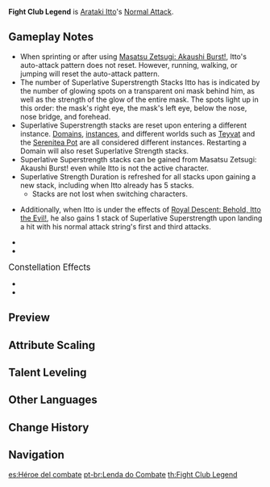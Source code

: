 {{Talent Infobox
|image         = Talent Fight Club Legend.png
|character     = Arataki Itto
|type          = Normal Attack
|info          = '''Normal Attack'''<br />Perform up to 4 consecutive strikes.<br />When the 2nd and 4th strikes hit opponents, Itto will gain 1 and 2 stacks of Superlative Superstrength, respectively.<br />Max 5 stacks. Triggering this effect will refresh the current duration of any existing stacks.<br /><br />Additionally, Itto's Normal Attack combo does not immediately reset after sprinting or using his Elemental Skill, "[[Masatsu Zetsugi: Akaushi Burst!]]"<br /><br />'''Charged Attack'''<br />When holding to perform a Charged Attack, Itto unleashes a series of Arataki Kesagiri slashes without consuming Stamina. Instead, each Arataki Kesagiri slash consumes 1 stack of Superlative Superstrength. When the final stack is consumed, Itto delivers a powerful final slash.<br />If no stacks of Superlative Superstrength are available, Itto will perform a single Saichimonji Slash.<br /><br />'''Plunging Attack'''<br />Plunges from mid-air to strike the ground, damaging opponents along the path and dealing [[AoE]] DMG upon impact.
|hit1          = 79.2 - 156.6%
|hit2          = 76.4 - 151%
|hit3          = 91.6 - 181.2%
|hit4          = 117.2 - 231.7%
|attr5         = Arataki Kesagiri Combo Slash DMG
|value5        = 91.2 - 180.2%
|attr6         = Arataki Kesagiri Final Slash DMG
|value6        = 190.9 - 377.4%
|attr7         = Superlative Superstrength Duration
|value7        = 60s
|attr8         = Saichimonji Slash DMG
|value8        = 90.5 - 178.8%
|attr9         = Saichimonji Slash Stamina Cost
|value9        = 20
|attr10        = Plunge DMG
|value10       = 81.8 - 161.8%
|attr11        = Low Plunge DMG
|value11       = 163.6 - 323.5%
|attr12        = High Plunge DMG
|value12       = 204.4 - 404%
|scale_att1    = ATK
|utility1      = Effect Triggered by Normal Attack
}}
'''Fight Club Legend''' is [[Arataki Itto]]'s [[Normal Attack]].

==Gameplay Notes==
*When sprinting or after using [[Masatsu Zetsugi: Akaushi Burst!]], Itto's auto-attack pattern does not reset. However, running, walking, or jumping will reset the auto-attack pattern.
*The number of Superlative Superstrength Stacks Itto has is indicated by the number of glowing spots on a transparent oni mask behind him, as well as the strength of the glow of the entire mask. The spots light up in this order: the mask's right eye, the mask's left eye, below the nose, nose bridge, and forehead.
*Superlative Superstrength stacks are reset upon entering a different instance. [[Domains]], [[instance]]s, and different worlds such as [[Teyvat]] and the [[Serenitea Pot]] are all considered different instances. Restarting a Domain will also reset Superlative Strength stacks.
*Superlative Superstrength stacks can be gained from Masatsu Zetsugi: Akaushi Burst! even while Itto is not the active character.
*Superlative Strength Duration is refreshed for all stacks upon gaining a new stack, including when Itto already has 5 stacks.
**Stacks are not lost when switching characters.
*{{TalentNote|conversion|character=Itto|talent=Royal Descent: Behold, Itto the Evil!|Geo|10}} Additionally, when Itto is under the effects of [[Royal Descent: Behold, Itto the Evil!]], he also gains 1 stack of Superlative Superstrength upon landing a hit with his normal attack string's first and third attacks.
*{{TalentNote|character=Arataki Itto|talent=Fight Club Legend|ascension|1|Arataki Ichiban|grants the following effects when Arataki Itto uses consecutive Arataki Kesagiri: Each slash increases the ATK SPD of the next slash by 10% to up to 30% and increases his resistance to interruption.}}
*{{TalentNote|character=Arataki Itto|talent=Fight Club Legend|ascension|4|Bloodline of the Crimson Oni}}

;<big>Constellation Effects</big>
*{{TalentNote|constellation|1|Stay a While and Listen Up}}
*{{TalentNote|constellation|6|Arataki Itto, Present!}}

==Preview==
{{Preview
|file1=Fight Club Legend Normal Preview
|caption1=Normal Attack

|file2=Fight Club Legend Normal Chain Preview
|caption2=Normal Attack Combo, no reset after sprinting

|file3=Fight Club Legend Charged Saichimonji Slash Preview
|caption3=Charged Attack, Saichimonji Slash

|file4=Fight Club Legend Charged Arataki Kesagiri Preview
|caption4=Charged Attack, Arataki Kesagiri

|file5=Fight Club Legend Superlative Superstrength Max Preview
|caption5=Superlative Superstrength, Max Stacks

|file6=Fight Club Legend Plunge Preview
|caption6=Plunge Attack
}}
{{clr}}

==Attribute Scaling==
{{Talent Scaling
|talentType=Normal Attack
|levels=11
|order=hit1,hit2,hit3,hit4,charged_title,aratakikesagiricomboslashdmg,aratakikesagirifinalslashdmg,superlativesuperstrengthduration,saichimonjislashdmg,saichimonjislashstaminacost,plunge_title,plunge,plungelow,plungehigh
|titles=1-Hit DMG (%),2-Hit DMG (%),3-Hit DMG (%),4-Hit DMG (%),Charged Attack,Arataki Kesagiri Combo Slash DMG (%),Arataki Kesagiri Final Slash DMG (%),Superlative Superstrength Duration,Saichimonji Slash DMG (%),Saichimonji Slash Stamina Cost,Plunging Attack,Plunge DMG (%),Low Plunge DMG (%),High Plunge DMG (%)
|hit1_1=79.23
|hit1_2=85.68
|hit1_3=92.13
|hit1_4=101.34
|hit1_5=107.79
|hit1_6=115.16
|hit1_7=125.3
|hit1_8=135.43
|hit1_9=145.57
|hit1_10=156.62
|hit1_11=169.29
|hit2_1=76.37
|hit2_2=82.58
|hit2_3=88.8
|hit2_4=97.68
|hit2_5=103.9
|hit2_6=111
|hit2_7=120.77
|hit2_8=130.54
|hit2_9=140.3
|hit2_10=150.96
|hit2_11=163.17
|hit3_1=91.64
|hit3_2=99.1
|hit3_3=106.56
|hit3_4=117.22
|hit3_5=124.68
|hit3_6=133.2
|hit3_7=144.92
|hit3_8=156.64
|hit3_9=168.36
|hit3_10=181.15
|hit3_11=195.8
|hit4_1=117.22
|hit4_2=126.77
|hit4_3=136.31
|hit4_4=149.94
|hit4_5=159.48
|hit4_6=170.39
|hit4_7=185.38
|hit4_8=200.37
|hit4_9=215.37
|hit4_10=231.72
|hit4_11=250.47
|aratakikesagiricomboslashdmg_1=91.16
|aratakikesagiricomboslashdmg_2=98.58
|aratakikesagiricomboslashdmg_3=106
|aratakikesagiricomboslashdmg_4=116.6
|aratakikesagiricomboslashdmg_5=124.02
|aratakikesagiricomboslashdmg_6=132.5
|aratakikesagiricomboslashdmg_7=144.16
|aratakikesagiricomboslashdmg_8=155.82
|aratakikesagiricomboslashdmg_9=167.48
|aratakikesagiricomboslashdmg_10=180.2
|aratakikesagiricomboslashdmg_11=194.78
|aratakikesagirifinalslashdmg_1=190.92
|aratakikesagirifinalslashdmg_2=206.46
|aratakikesagirifinalslashdmg_3=222
|aratakikesagirifinalslashdmg_4=244.2
|aratakikesagirifinalslashdmg_5=259.74
|aratakikesagirifinalslashdmg_6=277.5
|aratakikesagirifinalslashdmg_7=301.92
|aratakikesagirifinalslashdmg_8=326.34
|aratakikesagirifinalslashdmg_9=350.76
|aratakikesagirifinalslashdmg_10=377.4
|aratakikesagirifinalslashdmg_11=407.93
|superlativesuperstrengthduration=60s
|saichimonjislashdmg_1=90.47
|saichimonjislashdmg_2=97.84
|saichimonjislashdmg_3=105.2
|saichimonjislashdmg_4=115.72
|saichimonjislashdmg_5=123.08
|saichimonjislashdmg_6=131.5
|saichimonjislashdmg_7=143.07
|saichimonjislashdmg_8=154.64
|saichimonjislashdmg_9=166.22
|saichimonjislashdmg_10=178.84
|saichimonjislashdmg_11=193.31
|saichimonjislashstaminacost=20
|plunge_1=81.83
|plunge_2=88.49
|plunge_3=95.16
|plunge_4=104.67
|plunge_5=111.33
|plunge_6=118.94
|plunge_7=129.41
|plunge_8=139.88
|plunge_9=150.35
|plunge_10=161.76
|plunge_11=173.18
|plungelow_1=163.63
|plungelow_2=176.95
|plungelow_3=190.27
|plungelow_4=209.3
|plungelow_5=222.62
|plungelow_6=237.84
|plungelow_7=258.77
|plungelow_8=279.7
|plungelow_9=300.63
|plungelow_10=323.46
|plungelow_11=346.29
|plungehigh_1=204.39
|plungehigh_2=221.02
|plungehigh_3=237.66
|plungehigh_4=261.42
|plungehigh_5=278.06
|plungehigh_6=297.07
|plungehigh_7=323.21
|plungehigh_8=349.36
|plungehigh_9=375.5
|plungehigh_10=404.02
|plungehigh_11=432.54
}}

==Talent Leveling==
{{Talent Upgrade|Arataki Itto}}

==Other Languages==
{{Other Languages
|en      = Fight Club Legend
|zhs     = 喧哗屋传说
|zhs_rm  = Xuānhuá Wū Chuánshuō
|zht     = 喧嘩屋傳說
|zht_rm  = Xuānhuá Wū Chuánshuō
|zh_tl   = 
|ja      = 喧嘩屋伝説
|ja_rm   = Kenkaya Densetsu{{Assumed}}
|ja_tl   = Fight Club Legend
|ko      = 싸움꾼 전설
|ko_rm   = Ssa'umkkun Jeonseol
|ko_tl   = Fighter Legend
|es      = Héroe del combate
|es_tl   = Hero of Combat
|fr      = Légende de la baston
|fr_tl   = Brawl Legend
|ru      = Легенда бойцовского клуба
|ru_tl   = Fight Club Legend
|th      = Fight Club Legend
|vi      = Huyền Thoại Đấm Nhau
|vi_tl   = 
|de      = Lärmende Legende
|de_tl   = Brawly Legend
|id      = Fight Club Legend
|pt      = Lenda do Combate
|pt_tl   = Legend of Combat
}}

==Change History==
{{Change History|2.3}}

==Navigation==
{{Talent Navbox|Arataki Itto}}

[[es:Héroe del combate]]
[[pt-br:Lenda do Combate]]
[[th:Fight Club Legend]]